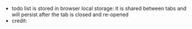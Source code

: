 
- todo list is stored in browser local storage: it is shared between tabs and will persist after the tab is closed and re-opened
- credit: <TextLink
    url="https://www.reacterry.com/portal/challenges/local-storage-3"
    text="reacterry.com"
  />
